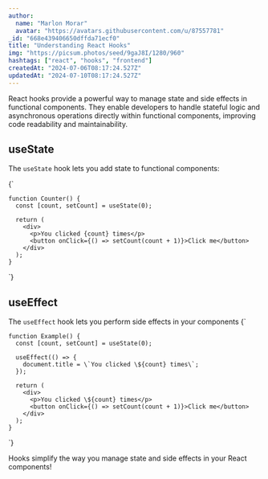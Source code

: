 ```yaml
---
author:
  name: "Marlon Morar"
  avatar: "https://avatars.githubusercontent.com/u/87557781"
_id: "668e439406650dffda71ecf0"
title: "Understanding React Hooks"
img: "https://picsum.photos/seed/9gaJ8I/1280/960"
hashtags: ["react", "hooks", "frontend"]
createdAt: "2024-07-06T08:17:24.527Z"
updatedAt: "2024-07-10T08:17:24.527Z"
---
```


React hooks provide a powerful way to manage state and side effects in functional components. They enable developers to handle stateful logic and asynchronous operations directly within functional components, improving code readability and maintainability.

## useState

The `useState` hook lets you add state to functional components:

<SyntaxHighlighter language="jsx">
  {`

    function Counter() {
      const [count, setCount] = useState(0);

      return (
        <div>
          <p>You clicked {count} times</p>
          <button onClick={() => setCount(count + 1)}>Click me</button>
        </div>
      );
    }
  `}
</SyntaxHighlighter>

## useEffect

The `useEffect` hook lets you perform side effects in your components
<SyntaxHighlighter language="jsx">
  {`

    function Example() {
      const [count, setCount] = useState(0);

      useEffect(() => {
        document.title = \`You clicked \${count} times\`;
      });

      return (
        <div>
          <p>You clicked \${count} times</p>
          <button onClick={() => setCount(count + 1)}>Click me</button>
        </div>
      );
    }
  `}
</SyntaxHighlighter>

Hooks simplify the way you manage state and side effects in your React components!
